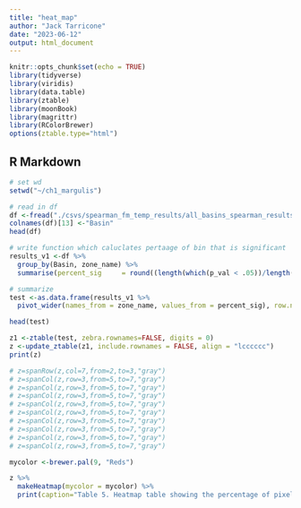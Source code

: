 ```yaml
---
title: "heat_map"
author: "Jack Tarricone"
date: "2023-06-12"
output: html_document
---
```


```r
knitr::opts_chunk$set(echo = TRUE)
library(tidyverse)
library(viridis)
library(data.table)
library(ztable)
library(moonBook)
library(magrittr)
library(RColorBrewer)
options(ztable.type="html")
```

## R Markdown

```r
# set wd
setwd("~/ch1_margulis")

# read in df
df <-fread("./csvs/spearman_fm_temp_results/all_basins_spearman_results.csv")
colnames(df)[13] <-"Basin"
head(df)

# write function which caluclates pertaage of bin that is significant
results_v1 <-df %>%
  group_by(Basin, zone_name) %>%
  summarise(percent_sig     = round((length(which(p_val < .05))/length(p_val))*100, 0))

# summarize
test <-as.data.frame(results_v1 %>%
  pivot_wider(names_from = zone_name, values_from = percent_sig), row.names = FALSE)

head(test)
```

```r
z1 <-ztable(test, zebra.rownames=FALSE, digits = 0)
z <-update_ztable(z1, include.rownames = FALSE, align = "lcccccc")
print(z)
```

```r
 
# z=spanRow(z,col=7,from=2,to=3,"gray")
# z=spanCol(z,row=3,from=5,to=7,"gray")
# z=spanCol(z,row=3,from=5,to=7,"gray")
# z=spanCol(z,row=3,from=5,to=7,"gray")
# z=spanCol(z,row=3,from=5,to=7,"gray")
# z=spanCol(z,row=3,from=5,to=7,"gray")
# z=spanCol(z,row=3,from=5,to=7,"gray")
# z=spanCol(z,row=3,from=5,to=7,"gray")
# z=spanCol(z,row=3,from=5,to=7,"gray")
# z=spanCol(z,row=3,from=5,to=7,"gray")

mycolor <-brewer.pal(9, "Reds")

z %>%
  makeHeatmap(mycolor = mycolor) %>%
  print(caption="Table 5. Heatmap table showing the percentage of pixels that have a signifcant (p < .05) Spearman correlation by basin and EZ. ")
```
